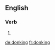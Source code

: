 ==English==

===Verb===
{{head|en|present participle}}

# {{present participle of|donk|lang=en}}

[[de:donking]]
[[fr:donking]]